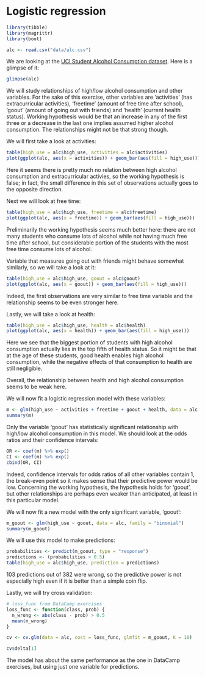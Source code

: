 # Logistic regression

```r
library(tibble)
library(magrittr)
library(boot)
```

```r
alc <- read.csv("data/alc.csv")
```

We are looking at the [UCI Student Alcohol Consumption dataset](https://archive.ics.uci.edu/ml/datasets/STUDENT+ALCOHOL+CONSUMPTION). Here is a glimpse of it:

```r
glimpse(alc)
```

We will study relationships of high/low alcohol consumption and other variables. For the sake of this exercise, other variables are 'activities' (has extracurricular activities), 'freetime' (amount of free time after school), 'goout' (amount of going out with friends) and 'health' (current health status). Working hypothesis would be that an increase in any of the first three or a decrease in the last one implies assumed higher alcohol consumption. The relationships might not be that strong though.

We will first take a look at activities:

```r
table(high_use = alc$high_use, activities = alc$activities)
plot(ggplot(alc, aes(x = activities)) + geom_bar(aes(fill = high_use)))
```

Here it seems there is pretty much no relation between high alcohol consumption and extracurricular activies, so the working hypothesis is false; in fact, the small difference in this set of observations actually goes to the opposite direction.

Next we will look at free time:

```r
table(high_use = alc$high_use, freetime = alc$freetime)
plot(ggplot(alc, aes(x = freetime)) + geom_bar(aes(fill = high_use)))
```

Preliminarily the working hypothesis seems much better here: there are not many students who consume lots of alcohol while not having much free time after school, but considerable portion of the students with the most free time consume lots of alcohol.

Variable that measures going out with friends might behave somewhat similarly, so we will take a look at it:

```r
table(high_use = alc$high_use, goout = alc$goout)
plot(ggplot(alc, aes(x = goout)) + geom_bar(aes(fill = high_use)))
```

Indeed, the first observations are very similar to free time variable and the relationship seems to be even stronger here.

Lastly, we will take a look at health:

```r
table(high_use = alc$high_use, health = alc$health)
plot(ggplot(alc, aes(x = health)) + geom_bar(aes(fill = high_use)))
```

Here we see that the biggest portion of students with high alcohol consumption actually lies in the top fifth of health status. So it might be that at the age of these students, good health enables high alcohol consumption, while the negative effects of that consumption to health are still negligible.

Overall, the relationship between health and high alcohol consumption seems to be weak here.

We will now fit a logistic regression model with these variables:

```r
m <- glm(high_use ~ activities + freetime + goout + health, data = alc, family = "binomial")
summary(m)
```

Only the variable 'goout' has statistically significant relationship with high/low alcohol consumption in this model. We should look at the odds ratios and their confidence intervals:

```r
OR <- coef(m) %>% exp()
CI <- coef(m) %>% exp()
cbind(OR, CI)
```

Indeed, confidence intervals for odds ratios of all other variables contain 1, the break-even point so it makes sense that their predictive power would be low. Concerning the working hypothesis, the hypothesis holds for 'goout', but other relationships are perhaps even weaker than anticipated, at least in this particular model.

We will now fit a new model with the only significant variable, 'goout':

```r
m_goout <- glm(high_use ~ goout, data = alc, family = "binomial")
summary(m_goout)
```

We will use this model to make predictions:

```r
probabilities <- predict(m_goout, type = "response")
predictions <- (probabilities > 0.5)
table(high_use = alc$high_use, prediction = predictions)
```

103 predictions out of 382 were wrong, so the predictive power is not especially high even if it is better than a simple coin flip.

Lastly, we will try cross validation:

```r
# loss_func from DataCamp exercises
loss_func <- function(class, prob) {
  n_wrong <- abs(class - prob) > 0.5
  mean(n_wrong)
}

cv <- cv.glm(data = alc, cost = loss_func, glmfit = m_goout, K = 10)

cv$delta[1]
```

The model has about the same performance as the one in DataCamp exercises, but using just one variable for predictions.
